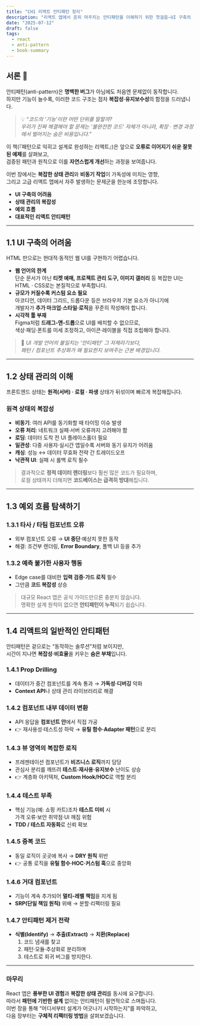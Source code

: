 ```yaml
---
title: "CH1 리액트 안티패턴 정리"
description: "리액트 앱에서 흔히 마주치는 안티패턴을 이해하기 위한 첫걸음—UI 구축의 어려움, 상태 관리, 예외 흐름, 그리고 대표적인 안티패턴을 정리했습니다."
date: "2025-07-12"
draft: false
tags:
  - react
  - anti-pattern
  - book-summary
---
```


## 서론 👀

안티패턴(anti-pattern)은 **명백한 버그**가 아님에도 처음엔 문제없이 동작합니다.  
하지만 기능이 늘수록, 이러한 코드 구조는 점차 **복잡성·유지보수성**의 함정을 드러냅니다.

> 💡 _“코드의 ‘기능’이란 어떤 단위를 말할까?_  
>  _우리가 진짜 해결해야 할 문제는 ‘불완전한 코드’ 자체가 아니라, 확장 · 변경 과정에서 벌어지는 숨은 비용입니다.”_

이 책(『패턴으로 익히고 설계로 완성하는 리액트』)은 앞으로 **오류로 이어지기 쉬운 잘못된 예제**를 살펴보고,  
검증된 패턴과 원칙으로 이를 **자연스럽게 개선**하는 과정을 보여줍니다.

이번 장에서는 **복잡한 상태 관리**와 **비동기 작업**이 가독성에 미치는 영향,  
그리고 고급 리액트 앱에서 자주 발생하는 문제군을 한눈에 조망합니다.

- **UI 구축의 어려움**
- **상태 관리의 복잡성**
- **예외 흐름**
- **대표적인 리액트 안티패턴**

---

## 1.1 UI 구축의 어려움

HTML 만으로는 현대적·동적인 웹 UI를 구현하기 어렵습니다.

- **웹 언어의 한계**  
  단순 문서가 아닌 **티켓 예매, 프로젝트 관리 도구, 이미지 갤러리** 등 복잡한 UI는  
  HTML · CSS로는 본질적으로 부족합니다.
- **규모가 커질수록 커스텀 요소 필요**  
  아코디언, 데이터 그리드, 드롭다운 등은 브라우저 기본 요소가 아니기에  
  개발자가 **추가 마크업·스타일·로직**을 꾸준히 작성해야 합니다.
- **시각적 툴 부재**  
  Figma처럼 **드래그-앤-드롭**으로 UI를 배치할 수 없으므로,  
  색상·패딩·폰트를 미세 조정하고, 아이콘·레이블을 직접 조립해야 합니다.

> 📌 _UI 개발 언어의 불일치는 ‘안티패턴’ 그 자체라기보다,  
>  패턴 / 컴포넌트 추상화가 왜 필요한지 보여주는 근본 배경입니다._

---

## 1.2 상태 관리의 이해

프론트엔드 상태는 **원격(서버) · 로컬 · 파생** 상태가 뒤섞이며 빠르게 복잡해집니다.

### 원격 상태의 복잡성

- **비동기**: 여러 API를 동기화할 때 타이밍 이슈 발생
- **오류 처리**: 네트워크 실패·서버 오류까지 고려해야 함
- **로딩**: 데이터 도착 전 UI 플레이스홀더 필요
- **일관성**: 다중 사용자·실시간 앱일수록 서버와 동기 유지가 어려움
- **캐싱**: 성능 ↔ 데이터 무효화 전략 간 트레이드오프
- **낙관적 UI**: 실패 시 롤백 로직 필수

> 결과적으로 **정적 데이터 렌더링**보다 훨씬 많은 코드가 필요하며,  
> 로컬 상태까지 더해지면 **코드베이스는 급격히 방대**해집니다.

---

## 1.3 예외 흐름 탐색하기

### 1.3.1 타사 / 타팀 컴포넌트 오류

- 외부 컴포넌트 오류 → **UI 중단**·예상치 못한 동작
- 해결: 조건부 렌더링, **Error Boundary**, 폴백 UI 등을 추가

### 1.3.2 예측 불가한 사용자 행동

- Edge case를 대비한 **입력 검증·가드 로직** 필수
- 그만큼 **코드 복잡성** 상승

> 대규모 React 앱은 공식 가이드만으론 충분치 않습니다.  
> 명확한 설계 원칙이 없으면 **안티패턴이 누적**되기 쉽습니다.

---

## 1.4 리액트의 일반적인 안티패턴

안티패턴은 겉으로는 “동작하는 솔루션”처럼 보이지만,  
시간이 지나면 **복잡성·비효율**을 키우는 **숨은 부채**입니다.

### 1.4.1 Prop Drilling

- 데이터가 중간 컴포넌트를 계속 통과 → **가독성·디버깅** 악화
- **Context API**나 상태 관리 라이브러리로 해결

### 1.4.2 컴포넌트 내부 데이터 변환

- API 응답을 **컴포넌트 안**에서 직접 가공
- 👉 재사용성·테스트성 하락 → **유틸 함수·Adapter 패턴**으로 분리

### 1.4.3 뷰 영역의 복잡한 로직

- 프레젠테이션 컴포넌트가 **비즈니스 로직**까지 담당
- 관심사 분리를 깨뜨려 **테스트·재사용·유지보수** 난이도 상승
- 👉 계층화 아키텍처, **Custom Hook/HOC**로 역할 분리

### 1.4.4 테스트 부족

- 핵심 기능(예: 쇼핑 카트)조차 **테스트 미비** 시  
  가격 오류·보안 취약점·UI 깨짐 위험
- **TDD / 테스트 자동화**로 신뢰 확보

### 1.4.5 중복 코드

- 동일 로직이 곳곳에 복사 → **DRY 원칙** 위반
- 👉 공통 로직을 **유틸 함수·HOC·커스텀 훅**으로 중앙화

### 1.4.6 거대 컴포넌트

- 기능이 계속 추가되어 **멀티-레벨 책임**을 지게 됨
- **SRP(단일 책임 원칙)** 위배 → 분할·리팩터링 필요

### 1.4.7 안티패턴 제거 전략

- **식별(Identify)** → **추출(Extract)** → **치환(Replace)**
  1. 코드 냄새를 찾고
  2. 패턴·모듈·추상화로 분리하며
  3. 테스트로 회귀 버그를 방지한다.

---

### 마무리

React 앱은 **풍부한 UI 경험**과 **복잡한 상태 관리**를 동시에 요구합니다.  
따라서 **패턴에 기반한 설계** 없이는 안티패턴이 필연적으로 스며듭니다.  
이번 장을 통해 “어디서부터 설계가 어긋나기 시작하는지”를 파악하고,  
다음 장부터는 **구체적 리팩터링 방법**을 살펴보겠습니다.
